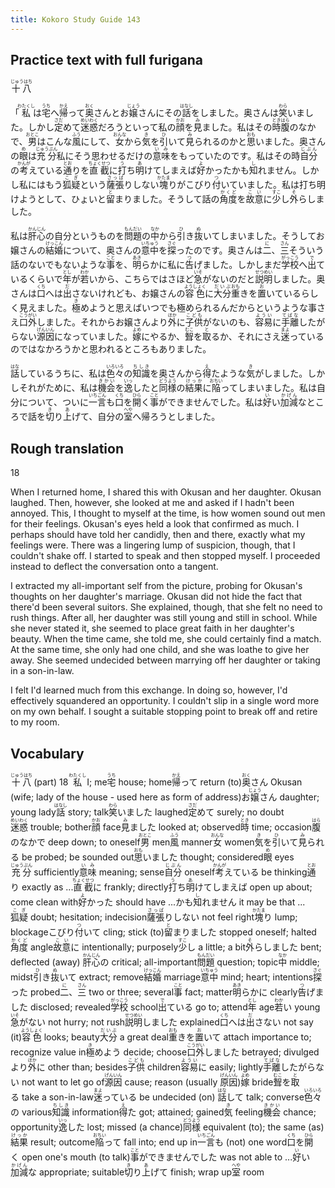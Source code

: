 ```yaml
---
title: Kokoro Study Guide 143
---
```


## Practice text with full furigana

<p>
<ruby><rb>十八</rb><rt>じゅうはち</rt></ruby>
</p>

<p>
「<ruby><rb>私</rb><rt>わたくし</rt></ruby>は<ruby><rb>宅</rb><rt>うち</rt></ruby>へ<ruby><rb>帰</rb><rt>かえ</rt></ruby>って<ruby><rb>奥</rb><rt>おく</rt></ruby>さんとお<ruby><rb>嬢</rb><rt>じょう</rt></ruby>さんにその<ruby><rb>話</rb><rt>はなし</rt></ruby>をしました。奥さんは<ruby><rb>笑</rb><rt>わら</rt></ruby>いました。しかし<ruby><rb>定</rb><rt>さだ</rt></ruby>めて<ruby><rb>迷惑</rb><rt>めいわく</rt></ruby>だろうといって私の<ruby><rb>顔</rb><rt>かお</rt></ruby>を<ruby><rb>見</rb><rt>み</rt></ruby>ました。私はその<ruby><rb>時</rb><rt>とき</rt></ruby><ruby><rb>腹</rb><rt>はら</rt></ruby>のなかで、<ruby><rb>男</rb><rt>おとこ</rt></ruby>はこんな<ruby><rb>風</rb><rt>ふう</rt></ruby>にして、<ruby><rb>女</rb><rt>おんな</rt></ruby>から<ruby><rb>気</rb><rt>き</rt></ruby>を<ruby><rb>引</rb><rt>ひ</rt></ruby>いて<ruby><rb>見</rb><rt>み</rt></ruby>られるのかと<ruby><rb>思</rb><rt>おも</rt></ruby>いました。奥さんの<ruby><rb>眼</rb><rt>め</rt></ruby>は<ruby><rb>充分</rb><rt>じゅうぶん</rt></ruby>私にそう思わせるだけの<ruby><rb>意味</rb><rt>いみ</rt></ruby>をもっていたのです。私はその時<ruby><rb>自分</rb><rt>じぶん</rt></ruby>の<ruby><rb>考</rb><rt>かんが</rt></ruby>えている<ruby><rb>通</rb><rt>とお</rt></ruby>りを<ruby><rb>直截</rb><rt>ちょくせつ</rt></ruby>に<ruby><rb>打</rb><rt>う</rt></ruby>ち<ruby><rb>明</rb><rt>あ</rt></ruby>けてしまえば<ruby><rb>好</rb><rt>よ</rt></ruby>かったかも<ruby><rb>知</rb><rt>し</rt></ruby>れません。しかし私にはもう<ruby><rb>狐疑</rb><rt>こぎ</rt></ruby>という<ruby><rb>薩張</rb><rt>さっぱ</rt></ruby>りしない<ruby><rb>塊</rb><rt>かたま</rt></ruby>りがこびり<ruby><rb>付</rb><rt>つ</rt></ruby>いていました。私は打ち明けようとして、ひょいと<ruby><rb>留</rb><rt>と</rt></ruby>まりました。そうして話の<ruby><rb>角度</rb><rt>かくど</rt></ruby>を<ruby><rb>故意</rb><rt>こい</rt></ruby>に<ruby><rb>少</rb><rt>すこ</rt></ruby>し<ruby><rb>外</rb><rt>そ</rt></ruby>らしました。
</p>

<p>
私は<ruby><rb>肝心</rb><rt>かんじん</rt></ruby>の自分というものを<ruby><rb>問題</rb><rt>もんだい</rt></ruby>の<ruby><rb>中</rb><rt>なか</rt></ruby>から<ruby><rb>引</rb><rt>ひ</rt></ruby>き<ruby><rb>抜</rb><rt>ぬ</rt></ruby>いてしまいました。そうしてお嬢さんの<ruby><rb>結婚</rb><rt>けっこん</rt></ruby>について、奥さんの<ruby><rb>意中</rb><rt>いちゅう</rt></ruby>を<ruby><rb>探</rb><rt>さぐ</rt></ruby>ったのです。奥さんは<ruby><rb>二</rb><rt>に</rt></ruby>、<ruby><rb>三</rb><rt>さん</rt></ruby>そういう話のないでもないような<ruby><rb>事</rb><rt>こと</rt></ruby>を、<ruby><rb>明</rb><rt>あき</rt></ruby>らかに私に<ruby><rb>告</rb><rt>つ</rt></ruby>げました。しかしまだ<ruby><rb>学校</rb><rt>がっこう</rt></ruby>へ<ruby><rb>出</rb><rt>で</rt></ruby>ているくらいで<ruby><rb>年</rb><rt>とし</rt></ruby>が<ruby><rb>若</rb><rt>わか</rt></ruby>いから、こちらではさほど<ruby><rb>急</rb><rt>いそ</rt></ruby>がないのだと<ruby><rb>説明</rb><rt>せつめい</rt></ruby>しました。奥さんは<ruby><rb>口</rb><rt>くち</rt></ruby>へは<ruby><rb>出</rb><rt>だ</rt></ruby>さないけれども、お嬢さんの<ruby><rb>容色</rb><rt>ようしょく</rt></ruby>に<ruby><rb>大分</rb><rt>だいぶ</rt></ruby><ruby><rb>重</rb><rt>おも</rt></ruby>きを<ruby><rb>置</rb><rt>お</rt></ruby>いているらしく見えました。<ruby><rb>極</rb><rt>き</rt></ruby>めようと思えばいつでも極められるんだからというような事さえ<ruby><rb>口外</rb><rt>こうがい</rt></ruby>しました。それからお嬢さんより<ruby><rb>外</rb><rt>ほか</rt></ruby>に<ruby><rb>子供</rb><rt>こども</rt></ruby>がないのも、<ruby><rb>容易</rb><rt>ようい</rt></ruby>に<ruby><rb>手離</rb><rt>てばな</rt></ruby>したがらない<ruby><rb>源因</rb><rt>げんいん</rt></ruby>になっていました。<ruby><rb>嫁</rb><rt>よめ</rt></ruby>にやるか、<ruby><rb>聟</rb><rt>むこ</rt></ruby>を<ruby><rb>取</rb><rt>と</rt></ruby>るか、それにさえ<ruby><rb>迷</rb><rt>まよ</rt></ruby>っているのではなかろうかと思われるところもありました。
</p>

<p>
<ruby><rb>話</rb><rt>はな</rt></ruby>しているうちに、私は<ruby><rb>色々</rb><rt>いろいろ</rt></ruby>の<ruby><rb>知識</rb><rt>ちしき</rt></ruby>を奥さんから<ruby><rb>得</rb><rt>え</rt></ruby>たような<ruby><rb>気</rb><rt>き</rt></ruby>がしました。しかしそれがために、私は<ruby><rb>機会</rb><rt>きかい</rt></ruby>を<ruby><rb>逸</rb><rt>いっ</rt></ruby>したと<ruby><rb>同様</rb><rt>どうよう</rt></ruby>の<ruby><rb>結果</rb><rt>けっか</rt></ruby>に<ruby><rb>陥</rb><rt>おちい</rt></ruby>ってしまいました。私は自分について、ついに<ruby><rb>一言</rb><rt>いちごん</rt></ruby>も<ruby><rb>口</rb><rt>くち</rt></ruby>を<ruby><rb>開</rb><rt>ひら</rt></ruby>く<ruby><rb>事</rb><rt>こと</rt></ruby>ができませんでした。私は<ruby><rb>好</rb><rt>い</rt></ruby>い<ruby><rb>加減</rb><rt>かげん</rt></ruby>なところで話を<ruby><rb>切</rb><rt>き</rt></ruby>り<ruby><rb>上</rb><rt>あ</rt></ruby>げて、自分の<ruby><rb>室</rb><rt>へや</rt></ruby>へ帰ろうとしました。
</p>


## Rough translation

18

When I returned home, I shared this with Okusan and her daughter. Okusan laughed. Then, however, she looked at me and asked if I hadn't been annoyed. This, I thought to myself at the time, is how women sound out men for their feelings. Okusan's eyes held a look that confirmed as much. I perhaps should have told her candidly, then and there, exactly what my feelings were. There was a lingering lump of suspicion, though, that I couldn't shake off. I started to speak and then  stopped myself. I proceeded instead to deflect the conversation onto a tangent.

I extracted my all-important self from the picture, probing for Okusan's thoughts on her daughter's marriage. Okusan did not hide the fact that there'd been several suitors. She explained, though, that she felt no need to rush things. After all, her daughter was still young and still in school. While she never stated it, she seemed to place great faith in her daughter's beauty. When the time came, she told me, she could certainly find a match. At the same time, she only had one child, and she was loathe to give her away. She seemed undecided between marrying off her daughter or taking in a son-in-law.

I felt I'd learned much from this exchange. In doing so, however, I'd effectively squandered an opportunity. I couldn't slip in a single word more on my own behalf. I sought a suitable stopping point to break off and retire to my room.    


## Vocabulary

<p>
<span class="vocabstudy"><ruby><rb>十八</rb><rt>じゅうはち</rt></ruby>&nbsp;(part) 18</span>
<span class="vocabstudy"><ruby><rb>私</rb><rt>わたくし</rt></ruby>&nbsp;I; me</span><span class="vocabstudy"><ruby><rb>宅</rb><rt>うち</rt></ruby>&nbsp;house; home</span><span class="vocabstudy"><ruby><rb>帰</rb><rt>かえ</rt></ruby>って&nbsp;return (to)</span><span class="vocabstudy"><ruby><rb>奥</rb><rt>おく</rt></ruby>さん&nbsp;Okusan (wife; lady of the house - used here as form of address)</span><span class="vocabstudy">お<ruby><rb>嬢</rb><rt>じょう</rt></ruby>さん&nbsp;daughter; young lady</span><span class="vocabstudy"><ruby><rb>話</rb><rt>はなし</rt></ruby>&nbsp;story; talk</span><span class="vocabstudy"><ruby><rb>笑</rb><rt>わら</rt></ruby>いました&nbsp;laughed</span><span class="vocabstudy"><ruby><rb>定</rb><rt>さだ</rt></ruby>めて&nbsp;surely; no doubt</span><span class="vocabstudy"><ruby><rb>迷惑</rb><rt>めいわく</rt></ruby>&nbsp;trouble; bother</span><span class="vocabstudy"><ruby><rb>顔</rb><rt>かお</rt></ruby>&nbsp;face</span><span class="vocabstudy"><ruby><rb>見</rb><rt>み</rt></ruby>ました&nbsp;looked at; observed</span><span class="vocabstudy"><ruby><rb>時</rb><rt>とき</rt></ruby>&nbsp;time; occasion</span><span class="vocabstudy"><ruby><rb>腹</rb><rt>はら</rt></ruby>のなかで&nbsp;deep down; to oneself</span><span class="vocabstudy"><ruby><rb>男</rb><rt>おとこ</rt></ruby>&nbsp;men</span><span class="vocabstudy"><ruby><rb>風</rb><rt>ふう</rt></ruby>&nbsp;manner</span><span class="vocabstudy"><ruby><rb>女</rb><rt>おんな</rt></ruby>&nbsp;women</span><span class="vocabstudy"><ruby><rb>気</rb><rt>き</rt></ruby>を<ruby><rb>引</rb><rt>ひ</rt></ruby>いて<ruby><rb>見</rb><rt>み</rt></ruby>られる&nbsp;be probed; be sounded out</span><span class="vocabstudy"><ruby><rb>思</rb><rt>おも</rt></ruby>いました&nbsp;thought; considered</span><span class="vocabstudy"><ruby><rb>眼</rb><rt>め</rt></ruby>&nbsp;eyes</span><span class="vocabstudy"><ruby><rb>充分</rb><rt>じゅうぶん</rt></ruby>&nbsp;sufficiently</span><span class="vocabstudy"><ruby><rb>意味</rb><rt>いみ</rt></ruby>&nbsp;meaning; sense</span><span class="vocabstudy"><ruby><rb>自分</rb><rt>じぶん</rt></ruby>&nbsp;oneself</span><span class="vocabstudy"><ruby><rb>考</rb><rt>かんが</rt></ruby>えている&nbsp;be thinking</span><span class="vocabstudy"><ruby><rb>通</rb><rt>とお</rt></ruby>り&nbsp;exactly as ...</span><span class="vocabstudy"><ruby><rb>直截</rb><rt>ちょくせつ</rt></ruby>に&nbsp;frankly; directly</span><span class="vocabstudy"><ruby><rb>打</rb><rt>う</rt></ruby>ち<ruby><rb>明</rb><rt>あ</rt></ruby>けてしまえば&nbsp;open up about; come clean with</span><span class="vocabstudy"><ruby><rb>好</rb><rt>よ</rt></ruby>かった&nbsp;should have ...</span><span class="vocabstudy">かも<ruby><rb>知</rb><rt>し</rt></ruby>れません&nbsp;it may be that ...</span><span class="vocabstudy"><ruby><rb>狐疑</rb><rt>こぎ</rt></ruby>&nbsp;doubt; hesitation; indecision</span><span class="vocabstudy"><ruby><rb>薩張</rb><rt>さっぱ</rt></ruby>りしない&nbsp;not feel right</span><span class="vocabstudy"><ruby><rb>塊</rb><rt>かたま</rt></ruby>り&nbsp;lump; blockage</span><span class="vocabstudy">こびり<ruby><rb>付</rb><rt>つ</rt></ruby>いて&nbsp;cling; stick (to)</span><span class="vocabstudy"><ruby><rb>留</rb><rt>と</rt></ruby>まりました&nbsp;stopped oneself; halted</span><span class="vocabstudy"><ruby><rb>角度</rb><rt>かくど</rt></ruby>&nbsp;angle</span><span class="vocabstudy"><ruby><rb>故意</rb><rt>こい</rt></ruby>に&nbsp;intentionally; purposely</span><span class="vocabstudy"><ruby><rb>少</rb><rt>すこ</rt></ruby>し&nbsp;a little; a bit</span><span class="vocabstudy"><ruby><rb>外</rb><rt>そ</rt></ruby>らしました&nbsp;bent; deflected (away)</span>
<span class="vocabstudy"><ruby><rb>肝心</rb><rt>かんじん</rt></ruby>の&nbsp;critical; all-important</span><span class="vocabstudy"><ruby><rb>問題</rb><rt>もんだい</rt></ruby>&nbsp;question; topic</span><span class="vocabstudy"><ruby><rb>中</rb><rt>なか</rt></ruby>&nbsp;middle; midst</span><span class="vocabstudy"><ruby><rb>引</rb><rt>ひ</rt></ruby>き<ruby><rb>抜</rb><rt>ぬ</rt></ruby>いて&nbsp;extract; remove</span><span class="vocabstudy"><ruby><rb>結婚</rb><rt>けっこん</rt></ruby>&nbsp;marriage</span><span class="vocabstudy"><ruby><rb>意中</rb><rt>いちゅう</rt></ruby>&nbsp;mind; heart; intentions</span><span class="vocabstudy"><ruby><rb>探</rb><rt>さぐ</rt></ruby>った&nbsp;probed</span><span class="vocabstudy"><ruby><rb>二</rb><rt>に</rt></ruby>、<ruby><rb>三</rb><rt>さん</rt></ruby>&nbsp;two or three; several</span><span class="vocabstudy"><ruby><rb>事</rb><rt>こと</rt></ruby>&nbsp;fact; matter</span><span class="vocabstudy"><ruby><rb>明</rb><rt>あき</rt></ruby>らかに&nbsp;clearly</span><span class="vocabstudy"><ruby><rb>告</rb><rt>つ</rt></ruby>げました&nbsp;disclosed; revealed</span><span class="vocabstudy"><ruby><rb>学校</rb><rt>がっこう</rt></ruby>&nbsp;school</span><span class="vocabstudy"><ruby><rb>出</rb><rt>で</rt></ruby>ている&nbsp;go to; attend</span><span class="vocabstudy"><ruby><rb>年</rb><rt>とし</rt></ruby>&nbsp;age</span><span class="vocabstudy"><ruby><rb>若</rb><rt>わか</rt></ruby>い&nbsp;young</span><span class="vocabstudy"><ruby><rb>急</rb><rt>いそ</rt></ruby>がない&nbsp;not hurry; not rush</span><span class="vocabstudy"><ruby><rb>説明</rb><rt>せつめい</rt></ruby>しました&nbsp;explained</span><span class="vocabstudy"><ruby><rb>口</rb><rt>くち</rt></ruby>へは<ruby><rb>出</rb><rt>だ</rt></ruby>さない&nbsp;not say (it)</span><span class="vocabstudy"><ruby><rb>容色</rb><rt>ようしょく</rt></ruby>&nbsp;looks; beauty</span><span class="vocabstudy"><ruby><rb>大分</rb><rt>だいぶ</rt></ruby>&nbsp;a great deal</span><span class="vocabstudy"><ruby><rb>重</rb><rt>おも</rt></ruby>きを<ruby><rb>置</rb><rt>お</rt></ruby>いて&nbsp;attach importance to; recognize value in</span><span class="vocabstudy"><ruby><rb>極</rb><rt>き</rt></ruby>めよう&nbsp;decide; choose</span><span class="vocabstudy"><ruby><rb>口外</rb><rt>こうがい</rt></ruby>しました&nbsp;betrayed; divulged</span><span class="vocabstudy">より<ruby><rb>外</rb><rt>ほか</rt></ruby>に&nbsp;other than; besides</span><span class="vocabstudy"><ruby><rb>子供</rb><rt>こども</rt></ruby>&nbsp;children</span><span class="vocabstudy"><ruby><rb>容易</rb><rt>ようい</rt></ruby>に&nbsp;easily; lightly</span><span class="vocabstudy"><ruby><rb>手離</rb><rt>てばな</rt></ruby>したがらない&nbsp;not want to let go of</span><span class="vocabstudy"><ruby><rb>源因</rb><rt>げんいん</rt></ruby>&nbsp;cause; reason (usually <ruby><rb>原因</rb><rt>げんいん</rt></ruby>)</span><span class="vocabstudy"><ruby><rb>嫁</rb><rt>よめ</rt></ruby>&nbsp;bride</span><span class="vocabstudy"><ruby><rb>聟</rb><rt>むこ</rt></ruby>を<ruby><rb>取</rb><rt>と</rt></ruby>る&nbsp;take a son-in-law</span><span class="vocabstudy"><ruby><rb>迷</rb><rt>まよ</rt></ruby>っている&nbsp;be undecided (on)</span>
<span class="vocabstudy"><ruby><rb>話</rb><rt>はな</rt></ruby>して&nbsp;talk; converse</span><span class="vocabstudy"><ruby><rb>色々</rb><rt>いろいろ</rt></ruby>の&nbsp;various</span><span class="vocabstudy"><ruby><rb>知識</rb><rt>ちしき</rt></ruby>&nbsp;information</span><span class="vocabstudy"><ruby><rb>得</rb><rt>え</rt></ruby>た&nbsp;got; attained; gained</span><span class="vocabstudy"><ruby><rb>気</rb><rt>き</rt></ruby>&nbsp;feeling</span><span class="vocabstudy"><ruby><rb>機会</rb><rt>きかい</rt></ruby>&nbsp;chance; opportunity</span><span class="vocabstudy"><ruby><rb>逸</rb><rt>いっ</rt></ruby>した&nbsp;lost; missed (a chance)</span><span class="vocabstudy"><ruby><rb>同様</rb><rt>どうよう</rt></ruby>&nbsp;equivalent (to); the same (as)</span><span class="vocabstudy"><ruby><rb>結果</rb><rt>けっか</rt></ruby>&nbsp;result; outcome</span><span class="vocabstudy"><ruby><rb>陥</rb><rt>おちい</rt></ruby>って&nbsp;fall into; end up in</span><span class="vocabstudy"><ruby><rb>一言</rb><rt>いちごん</rt></ruby>も&nbsp;(not) one word</span><span class="vocabstudy"><ruby><rb>口</rb><rt>くち</rt></ruby>を<ruby><rb>開</rb><rt>ひら</rt></ruby>く&nbsp;open one's mouth (to talk)</span><span class="vocabstudy"><ruby><rb>事</rb><rt>こと</rt></ruby>ができませんでした&nbsp;was not able to ...</span><span class="vocabstudy"><ruby><rb>好</rb><rt>い</rt></ruby>い<ruby><rb>加減</rb><rt>かげん</rt></ruby>な&nbsp;appropriate; suitable</span><span class="vocabstudy"><ruby><rb>切</rb><rt>き</rt></ruby>り<ruby><rb>上</rb><rt>あ</rt></ruby>げて&nbsp;finish; wrap up</span><span class="vocabstudy"><ruby><rb>室</rb><rt>へや</rt></ruby>&nbsp;room</span>
</p>
